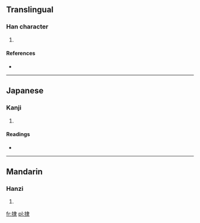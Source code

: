 ==Translingual==

===Han character===
{{Han char|rn=64|rad=手|as=08|sn=11|four=5503<sub>2</sub>|canj=手中水 (QLE)}}

# {{defn|Han|sort=手08}}

====References====
* {{Han ref|kx=0435.250|dkj=12217|hdz=31908.020|uh=6378|ud=25464|bh=D5A1|bd=54689}}

----

==Japanese==

===Kanji===
{{ja-kanji|grade=|rs=手08}}

# {{defn|Japanese|sort=手08}}

====Readings====
* {{ja-readings|on=[[とつ]] (totsu), [[とち]] (tochi)|kun=[[なめらか]] (nameraka)}}

----

==Mandarin==

===Hanzi===
{{cmn-hanzi|pin=[[niē]] ([[nie1]]), [[tū]] ([[tu1]])|wg=nieh<sup>1</sup>, t'u<sup>1</sup>}}

# {{defn|Mandarin|sort=手08}}

[[fr:捸]]
[[pl:捸]]